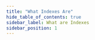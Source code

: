 ```yaml
---
title: "What Indexes Are"
hide_table_of_contents: true
sidebar_label: What are Indexes
sidebar_position: 1
---
```





<LanguageSwitcher supportedLanguages={supportedLanguages} />

<LanguageContent language="csharp">
   <WhatAreIndexesCsharp />
</LanguageContent>

<LanguageContent language="java">
   <WhatAreIndexesJava />
</LanguageContent>

<LanguageContent language="nodejs">
   <WhatAreIndexesNodejs />
</LanguageContent>


<!---
### Client API
- [Query Overview](../client-api/session/querying/how-to-query)

### Indexes
- [Creating and Deploying Indexes](../indexes/creating-and-deploying)
- [Indexing Basics](../indexes/indexing-basics)
- [Query an Index](../indexes/querying/query-index)

### Studio
- [Indexes: Overview](../studio/database/indexes/indexes-overview#indexes-overview)
- [Studio Index List View](../studio/database/indexes/indexes-list-view)

### Querying
- [Basics](../indexes/querying/query-index)


-->